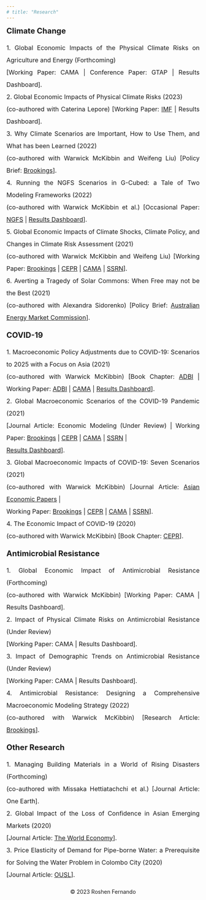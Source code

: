 ---
# title: "Research"
---
<div align = "left" style="font-size: 20px"> **Climate Change** </div>
<p align = "justify" style="font-size: 16px; line-height: 2; margin-bottom: 18px; list-style-type: none">
<span style="list-style-type: none;"> 
1. Global Economic Impacts of the Physical Climate Risks on Agriculture and Energy (Forthcoming) <br>
[Working Paper: CAMA | Conference Paper: GTAP | Results Dashboard].
</span><br>
<span style="list-style-type: none;"> 
2. Global Economic Impacts of Physical Climate Risks (2023) <br>
(co-authored with Caterina Lepore)
[Working Paper: [IMF](https://www.imf.org/en/Publications/WP/Issues/2023/09/08/Global-Economic-Impacts-of-Physical-Climate-Risks-538947) | Results Dashboard].
</span><br>
<span style="list-style-type: none;"> 
3. Why Climate Scenarios are Important, How to Use Them, and What has been Learned (2022) <br>
(co-authored with Warwick McKibbin and Weifeng Liu)
[Policy Brief: [Brookings](https://www.brookings.edu/research/why-climate-policy-scenarios-are-important-how-to-use-them-and-what-has-been-learned/)].
</span><br>
<span style="list-style-type: none;"> 
4. Running the NGFS Scenarios in G-Cubed: a Tale of Two Modeling Frameworks (2022) <br>
(co-authored with Warwick McKibbin et al.)
[Occasional Paper: [NGFS](https://www.ngfs.net/sites/default/files/medias/documents/running_the_ngfs_scenarios_in_g-cubed_a_tale_of_two_modelling_frameworks.pdf) | [Results Dashboard](https://cama.crawford.anu.edu.au/cama-publications/g-cubed-modelling-results-ngfs-climate-scenarios)].
</span><br>
<span style="list-style-type: none;"> 
5. Global Economic Impacts of Climate Shocks, Climate Policy, and Changes in Climate Risk Assessment (2021) <br>
(co-authored with Warwick McKibbin and Weifeng Liu)
[Working Paper: [Brookings](https://www.brookings.edu/research/global-economic-impacts-of-climate-shocks-climate-policy-and-changes-in-climate-risk-assessment/) | 
[CEPR](https://cepr.org/active/publications/discussion_papers/dp.php?dpno=16154) |
[CAMA](https://cama.crawford.anu.edu.au/publication/cama-working-paper-series/18671/global-economic-impacts-climate-shocks-climate-policy) |
[SSRN](https://papers.ssrn.com/sol3/papers.cfm?abstract_id=3817111)].
</span><br>
<span style="list-style-type: none;"> 
6. Averting a Tragedy of Solar Commons: When Free may not be the Best (2021) <br>
(co-authored with Alexandra Sidorenko)
[Policy Brief: [Australian Energy Market Commission](https://www.aemc.gov.au/sites/default/files/documents/alexandra_sidorenko_and_roshen_fernando.pdf)].
</span><br>
</p>

<div align = "left" style="font-size: 20px"> **COVID-19** </div>
<p align = "justify" style="font-size: 16px; line-height: 2; margin-bottom: 18px; list-style-type: none">
<span style="list-style-type: none;"> 
1. Macroeconomic Policy Adjustments due to COVID-19: Scenarios to 2025 with a Focus on Asia (2021) <br>
(co-authored with Warwick McKibbin)
[Book Chapter: [ADBI](https://www.adb.org/sites/default/files/publication/739596/covid-19-impacts-and-policy-options-web.pdf) |
Working Paper: [ADBI](https://www.adb.org/sites/default/files/publication/684551/adbi-wp1219.pdf) |
[CAMA](https://cama.crawford.anu.edu.au/publication/cama-working-paper-series/18369/macroeconomic-policy-adjustments-due-covid-19-scenarios) |
[Results Dashboard](https://cama.crawford.anu.edu.au/cama-publications/asian-development-bank-institute-modelling-results-dashboard)].
</span><br>
<span style="list-style-type: none;"> 
2. Global Macroeconomic Scenarios of the COVID-19 Pandemic (2021) <br>
[Journal Article: Economic Modeling (Under Review) | 
Working Paper: [Brookings](https://www.brookings.edu/research/global-macroeconomic-scenarios-of-the-covid-19-pandemic/) | [CEPR](https://cepr.org/file/9394/download?token=V5WFWAve) | 
[CAMA](https://cama.crawford.anu.edu.au/publication/cama-working-paper-series/17010/global-macroeconomic-scenarios-covid-19-pandemic) | 
[SSRN](https://papers.ssrn.com/sol3/papers.cfm?abstract_id=3635103) | <br>
[Results Dashboard](https://cama.crawford.anu.edu.au/covid-19-macroeconomic-modelling-results-dashboard)].
</span><br>
<span style="list-style-type: none;"> 
3. Global Macroeconomic Impacts of COVID-19: Seven Scenarios (2021) <br>
(co-authored with Warwick McKibbin)
[Journal Article: [Asian Economic Papers](https://direct.mit.edu/asep/article/doi/10.1162/asep_a_00796/97314/The-Global-Macroeconomic-Impacts-of-COVID-19-Seven) | <br>
Working Paper: [Brookings](https://www.brookings.edu/research/the-global-macroeconomic-impacts-of-covid-19-seven-scenarios/) | [CEPR](https://cepr.org/file/10494/download?token=HYTOt3q1) | 
[CAMA](https://cama.crawford.anu.edu.au/publication/cama-working-paper-series/16221/global-macroeconomic-impacts-covid-19-seven-scenarios) | 
[SSRN](https://papers.ssrn.com/sol3/papers.cfm?abstract_id=3547729)].
</span><br>
<span style="list-style-type: none;"> 
4. The Economic Impact of COVID-19 (2020) <br>
(co-authored with Warwick McKibbin)
[Book Chapter: [CEPR](https://cepr.org/sites/default/files/news/COVID-19.pdf)].
</span><br>
</p>

<div align = "left" style="font-size: 20px"> **Antimicrobial Resistance** </div>
<p align = "justify" style="font-size: 16px; line-height: 2; margin-bottom: 18px; list-style-type: none">
<span style="list-style-type: none;"> 
1. Global Economic Impact of Antimicrobial Resistance (Forthcoming) <br>
(co-authored with Warwick McKibbin)
[Working Paper: CAMA | Results Dashboard].
</span><br>
<span style="list-style-type: none;"> 
2. Impact of Physical Climate Risks on Antimicrobial Resistance (Under Review) <br>
[Working Paper: CAMA | Results Dashboard].
</span><br>
<span style="list-style-type: none;"> 
3. Impact of Demographic Trends on Antimicrobial Resistance (Under Review) <br>
[Working Paper: CAMA | Results Dashboard].
</span><br>
<span style="list-style-type: none;"> 
4. Antimicrobial Resistance: Designing a Comprehensive Macroeconomic Modeling Strategy (2022) <br>
(co-authored with Warwick McKibbin)
[Research Article: [Brookings](https://www.brookings.edu/research/antimicrobial-resistance-designing-a-comprehensive-macroeconomic-modeling-strategy/)].
</span><br>
</p>

<div align = "left" style="font-size: 20px"> **Other Research** </div>
<p align = "justify" style="font-size: 16px; line-height: 2; margin-bottom: 18px; list-style-type: none">
<span style="list-style-type: none;"> 
1. Managing Building Materials in a World of Rising Disasters (Forthcoming) <br>
(co-authored with Missaka Hettiatachchi et al.)
[Journal Article: One Earth].
</span><br>
2. Global Impact of the Loss of Confidence in Asian Emerging Markets (2020) <br>
[Journal Article: [The World Economy](https://onlinelibrary.wiley.com/doi/full/10.1111/twec.12926)].
</span><br>
3. Price Elasticity of Demand for Pipe-borne Water: a Prerequisite for Solving the Water Problem in Colombo City (2020) <br>
[Journal Article: [OUSL](https://ouslj.sljol.info/articles/abstract/10.4038/ouslj.v13i1.7399/)].
</span><br>
</p>

<div style="text-align: center; margin-top: 20px;"> <p>&copy; 2023 Roshen Fernando</p> </div>